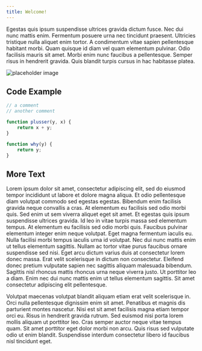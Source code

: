 ```yaml
---
title: Welcome!
---
```


Egestas quis ipsum suspendisse ultrices gravida dictum fusce. Nec dui nunc mattis enim. Fermentum posuere urna nec tincidunt praesent. Ultricies tristique nulla aliquet enim tortor. A condimentum vitae sapien pellentesque habitant morbi. Quam quisque id diam vel quam elementum pulvinar. Odio facilisis mauris sit amet. Morbi enim nunc faucibus a pellentesque. Semper risus in hendrerit gravida. Quis blandit turpis cursus in hac habitasse platea.

![placeholder image](http://via.placeholder.com/640x360)

## Code Example

```js
// a comment
// another comment

function plusser(y, x) {
    return x + y;
}

function why(y) {
    return y;
}

```

## More Text
Lorem ipsum dolor sit amet, consectetur adipiscing elit, sed do eiusmod tempor incididunt ut labore et dolore magna aliqua. Et odio pellentesque diam volutpat commodo sed egestas egestas. Bibendum enim facilisis gravida neque convallis a cras. At elementum eu facilisis sed odio morbi quis. Sed enim ut sem viverra aliquet eget sit amet. Et egestas quis ipsum suspendisse ultrices gravida. Id leo in vitae turpis massa sed elementum tempus. At elementum eu facilisis sed odio morbi quis. Faucibus pulvinar elementum integer enim neque volutpat. Eget magna fermentum iaculis eu. Nulla facilisi morbi tempus iaculis urna id volutpat. Nec dui nunc mattis enim ut tellus elementum sagittis. Nullam ac tortor vitae purus faucibus ornare suspendisse sed nisi. Eget arcu dictum varius duis at consectetur lorem donec massa. Erat velit scelerisque in dictum non consectetur. Eleifend donec pretium vulputate sapien nec sagittis aliquam malesuada bibendum. Sagittis nisl rhoncus mattis rhoncus urna neque viverra justo. Ut porttitor leo a diam. Enim nec dui nunc mattis enim ut tellus elementum sagittis. Sit amet consectetur adipiscing elit pellentesque.

Volutpat maecenas volutpat blandit aliquam etiam erat velit scelerisque in. Orci nulla pellentesque dignissim enim sit amet. Penatibus et magnis dis parturient montes nascetur. Nisi est sit amet facilisis magna etiam tempor orci eu. Risus in hendrerit gravida rutrum. Sed euismod nisi porta lorem mollis aliquam ut porttitor leo. Cras semper auctor neque vitae tempus quam. Sit amet porttitor eget dolor morbi non arcu. Quis risus sed vulputate odio ut enim blandit. Suspendisse interdum consectetur libero id faucibus nisl tincidunt eget.
